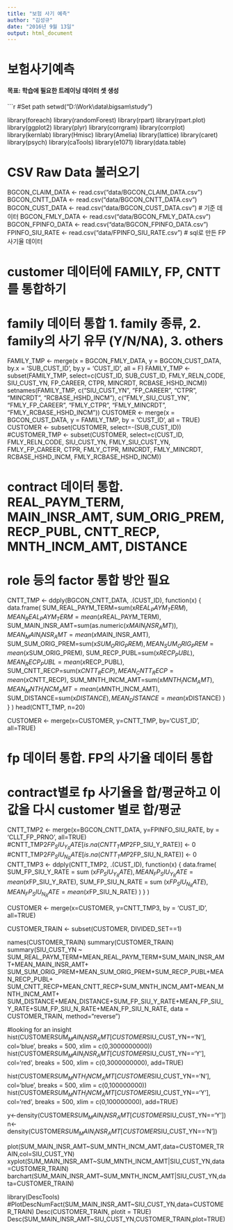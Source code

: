 ```yaml
---
title: "보험 사기 예측"
author: "김성규"
date: "2016년 9월 13일"
output: html_document
---
```


# 보험사기예측
#### 목표: 학습에 필요한 트레이닝 데이터 셋 생성
  

```r
#Set path
setwd("D:\\Work\\data\\bigsam\\study")


library(foreach)
library(randomForest)
library(rpart)
library(rpart.plot)
library(ggplot2)
library(plyr)
library(corrgram)
library(corrplot)
library(kernlab)
library(Hmisc)
library(Amelia)
library(lattice)
library(caret)
library(psych)
library(caTools)
library(e1071)
library(data.table)

# CSV Raw Data 불러오기
BGCON_CLAIM_DATA <- read.csv("data/BGCON_CLAIM_DATA.csv")
BGCON_CNTT_DATA <- read.csv("data/BGCON_CNTT_DATA.csv")
BGCON_CUST_DATA <- read.csv("data/BGCON_CUST_DATA.csv") # 기준 데이터
BGCON_FMLY_DATA <- read.csv("data/BGCON_FMLY_DATA.csv")
BGCON_FPINFO_DATA <- read.csv("data/BGCON_FPINFO_DATA.csv")
FPINFO_SIU_RATE <- read.csv("data/FPINFO_SIU_RATE.csv") # sql로 만든 FP 사기율 데이터


# customer 데이터에 FAMILY, FP, CNTT를 통합하기

# family 데이터 통합 1. family 종류, 2. family의 사기 유무 (Y/N/NA), 3. others
FAMILY_TMP <- merge(x = BGCON_FMLY_DATA, y = BGCON_CUST_DATA, by.x = 'SUB_CUST_ID', by.y = 'CUST_ID', all = F)
FAMILY_TMP <- subset(FAMILY_TMP, select=c(CUST_ID, SUB_CUST_ID, FMLY_RELN_CODE, SIU_CUST_YN, FP_CAREER, CTPR, MINCRDT, RCBASE_HSHD_INCM))
setnames(FAMILY_TMP, c("SIU_CUST_YN", "FP_CAREER", "CTPR", "MINCRDT", "RCBASE_HSHD_INCM"), c("FMLY_SIU_CUST_YN", "FMLY_FP_CAREER", "FMLY_CTPR", "FMLY_MINCRDT", "FMLY_RCBASE_HSHD_INCM"))
CUSTOMER <- merge(x = BGCON_CUST_DATA, y = FAMILY_TMP, by = 'CUST_ID', all = TRUE)
CUSTOMER <- subset(CUSTOMER, select=-(SUB_CUST_ID))
#CUSTOMER_TMP <- subset(CUSTOMER, select=c(CUST_ID, FMLY_RELN_CODE, SIU_CUST_YN, FMLY_SIU_CUST_YN, FMLY_FP_CAREER, CTPR, FMLY_CTPR, MINCRDT, FMLY_MINCRDT, RCBASE_HSHD_INCM, FMLY_RCBASE_HSHD_INCM))

# contract 데이터 통합. REAL_PAYM_TERM, MAIN_INSR_AMT, SUM_ORIG_PREM, RECP_PUBL, CNTT_RECP, MNTH_INCM_AMT, DISTANCE
# role 등의 factor 통합 방안 필요
CNTT_TMP <-
ddply(BGCON_CNTT_DATA, 
      .(CUST_ID), 
      function(x) { 
        data.frame(
          SUM_REAL_PAYM_TERM=sum(x$REAL_PAYM_TERM),
          MEAN_REAL_PAYM_TERM=mean(x$REAL_PAYM_TERM),
          SUM_MAIN_INSR_AMT=sum(as.numeric(x$MAIN_INSR_AMT)),
          MEAN_MAIN_INSR_AMT=mean(x$MAIN_INSR_AMT), 
          SUM_SUM_ORIG_PREM=sum(x$SUM_ORIG_PREM), 
          MEAN_SUM_ORIG_PREM=mean(x$SUM_ORIG_PREM),
          SUM_RECP_PUBL=sum(x$RECP_PUBL),
          MEAN_RECP_PUBL=mean(x$RECP_PUBL),
          SUM_CNTT_RECP=sum(x$CNTT_RECP),
          MEAN_CNTT_RECP=mean(x$CNTT_RECP),
          SUM_MNTH_INCM_AMT=sum(x$MNTH_INCM_AMT),
          MEAN_MNTH_INCM_AMT=mean(x$MNTH_INCM_AMT),
          SUM_DISTANCE=sum(x$DISTANCE),
          MEAN_DISTANCE=mean(x$DISTANCE)
          )
        } 
      )
head(CNTT_TMP,  n=20)

CUSTOMER <- merge(x=CUSTOMER, y=CNTT_TMP, by='CUST_ID', all=TRUE)

# fp 데이터 통합. FP의 사기율 데이터 통합
# contract별로 fp 사기율을 합/평균하고 이 값을 다시 customer 별로 합/평균
CNTT_TMP2 <- merge(x=BGCON_CNTT_DATA, y=FPINFO_SIU_RATE, by = 'CLLT_FP_PRNO', all=TRUE)
#CNTT_TMP2$FP_SIU_Y_RATE[is.na(CNTT_TMP2$FP_SIU_Y_RATE)] <- 0
#CNTT_TMP2$FP_SIU_N_RATE[is.na(CNTT_TMP2$FP_SIU_N_RATE)] <- 0
CNTT_TMP3 <-
ddply(CNTT_TMP2, 
      .(CUST_ID),
      function(x) { 
        data.frame(
          SUM_FP_SIU_Y_RATE  = sum (x$FP_SIU_Y_RATE),
          MEAN_FP_SIU_Y_RATE = mean(x$FP_SIU_Y_RATE),
          SUM_FP_SIU_N_RATE  = sum (x$FP_SIU_N_RATE),
          MEAN_FP_SIU_N_RATE = mean(x$FP_SIU_N_RATE)
          ) 
        } 
      )

CUSTOMER <- merge(x=CUSTOMER, y=CNTT_TMP3, by = 'CUST_ID', all=TRUE)

CUSTOMER_TRAIN <- subset(CUSTOMER, DIVIDED_SET==1)

names(CUSTOMER_TRAIN)
summary(CUSTOMER_TRAIN)
summary(SIU_CUST_YN ~
          SUM_REAL_PAYM_TERM+MEAN_REAL_PAYM_TERM+SUM_MAIN_INSR_AMT+MEAN_MAIN_INSR_AMT+
          SUM_SUM_ORIG_PREM+MEAN_SUM_ORIG_PREM+SUM_RECP_PUBL+MEAN_RECP_PUBL+
          SUM_CNTT_RECP+MEAN_CNTT_RECP+SUM_MNTH_INCM_AMT+MEAN_MNTH_INCM_AMT+
          SUM_DISTANCE+MEAN_DISTANCE+SUM_FP_SIU_Y_RATE+MEAN_FP_SIU_Y_RATE+SUM_FP_SIU_N_RATE+MEAN_FP_SIU_N_RATE, 
        data = CUSTOMER_TRAIN, 
        method="reverse")


#looking for an insight
hist(CUSTOMER$SUM_MAIN_INSR_AMT[CUSTOMER$SIU_CUST_YN=='N'], col='blue', breaks = 500, xlim = c(0,3000000000))
hist(CUSTOMER$SUM_MAIN_INSR_AMT[CUSTOMER$SIU_CUST_YN=='Y'], col='red', breaks = 500, xlim = c(0,3000000000), add=TRUE)

hist(CUSTOMER$SUM_MNTH_INCM_AMT[CUSTOMER$SIU_CUST_YN=='N'], col='blue', breaks = 500, xlim = c(0,100000000))
hist(CUSTOMER$SUM_MNTH_INCM_AMT[CUSTOMER$SIU_CUST_YN=='Y'], col='red', breaks = 500, xlim = c(0,100000000), add=TRUE)

y<-density(CUSTOMER$SUM_MAIN_INSR_AMT[CUSTOMER$SIU_CUST_YN=='Y'])
n<-density(CUSTOMER$SUM_MAIN_INSR_AMT[CUSTOMER$SIU_CUST_YN=='N'])

plot(SUM_MAIN_INSR_AMT~SUM_MNTH_INCM_AMT,data=CUSTOMER_TRAIN,col=SIU_CUST_YN)
xyplot(SUM_MAIN_INSR_AMT~SUM_MNTH_INCM_AMT|SIU_CUST_YN,data=CUSTOMER_TRAIN)
barchart(SUM_MAIN_INSR_AMT~SUM_MNTH_INCM_AMT|SIU_CUST_YN,data=CUSTOMER_TRAIN)

library(DescTools)
#PlotDescNumFact(SUM_MAIN_INSR_AMT~SIU_CUST_YN,data=CUSTOMER_TRAIN)
Desc(CUSTOMER_TRAIN, plotit = TRUE)
Desc(SUM_MAIN_INSR_AMT~SIU_CUST_YN,CUSTOMER_TRAIN,plot=TRUE)
